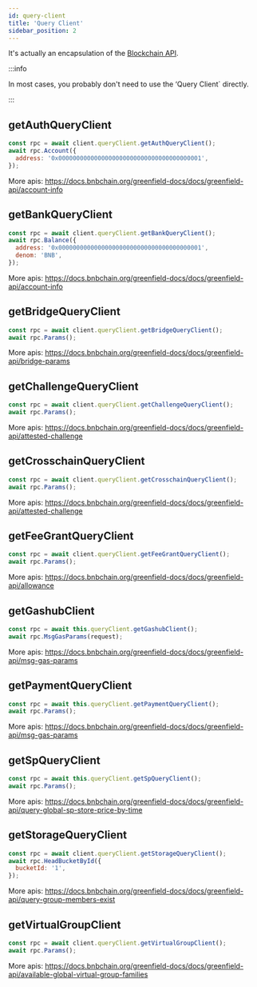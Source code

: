 ```yaml
---
id: query-client
title: 'Query Client'
sidebar_position: 2
---
```


It's actually an encapsulation of the
[Blockchain API](https://docs.bnbchain.org/greenfield-docs/docs/api/blockchain-rest).

:::info

In most cases, you probably don't need to use the ‘Query Client` directly.

:::

## getAuthQueryClient

```jsx title="example"
const rpc = await client.queryClient.getAuthQueryClient();
await rpc.Account({
  address: '0x0000000000000000000000000000000000000001',
});
```

More apis: https://docs.bnbchain.org/greenfield-docs/docs/greenfield-api/account-info

## getBankQueryClient

```jsx title="example"
const rpc = await client.queryClient.getBankQueryClient();
await rpc.Balance({
  address: '0x0000000000000000000000000000000000000001',
  denom: 'BNB',
});
```

More apis: https://docs.bnbchain.org/greenfield-docs/docs/greenfield-api/account-info

## getBridgeQueryClient

```jsx title="example"
const rpc = await client.queryClient.getBridgeQueryClient();
await rpc.Params();
```

More apis: https://docs.bnbchain.org/greenfield-docs/docs/greenfield-api/bridge-params

## getChallengeQueryClient

```jsx title="example"
const rpc = await client.queryClient.getChallengeQueryClient();
await rpc.Params();
```

More apis: https://docs.bnbchain.org/greenfield-docs/docs/greenfield-api/attested-challenge

## getCrosschainQueryClient

```jsx title="example"
const rpc = await client.queryClient.getCrosschainQueryClient();
await rpc.Params();
```

More apis: https://docs.bnbchain.org/greenfield-docs/docs/greenfield-api/attested-challenge

## getFeeGrantQueryClient

```jsx title="example"
const rpc = await client.queryClient.getFeeGrantQueryClient();
await rpc.Params();
```

More apis: https://docs.bnbchain.org/greenfield-docs/docs/greenfield-api/allowance

## getGashubClient

```jsx title="example"
const rpc = await this.queryClient.getGashubClient();
await rpc.MsgGasParams(request);
```

More apis: https://docs.bnbchain.org/greenfield-docs/docs/greenfield-api/msg-gas-params

## getPaymentQueryClient

```jsx title="example"
const rpc = await this.queryClient.getPaymentQueryClient();
await rpc.Params();
```

More apis: https://docs.bnbchain.org/greenfield-docs/docs/greenfield-api/msg-gas-params

## getSpQueryClient

```jsx title="example"
const rpc = await this.queryClient.getSpQueryClient();
await rpc.Params();
```

More apis:
https://docs.bnbchain.org/greenfield-docs/docs/greenfield-api/query-global-sp-store-price-by-time

## getStorageQueryClient

```jsx title="example"
const rpc = await client.queryClient.getStorageQueryClient();
await rpc.HeadBucketById({
  bucketId: '1',
});
```

More apis: https://docs.bnbchain.org/greenfield-docs/docs/greenfield-api/query-group-members-exist

## getVirtualGroupClient

```jsx title="example"
const rpc = await client.queryClient.getVirtualGroupClient();
await rpc.Params();
```

More apis:
https://docs.bnbchain.org/greenfield-docs/docs/greenfield-api/available-global-virtual-group-families
